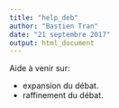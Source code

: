 ```yaml
---
title: "help_deb"
author: "Bastien Tran"
date: "21 septembre 2017"
output: html_document
---
```


Aide à venir sur:

* expansion du débat. 
* raffinement du débat. 
